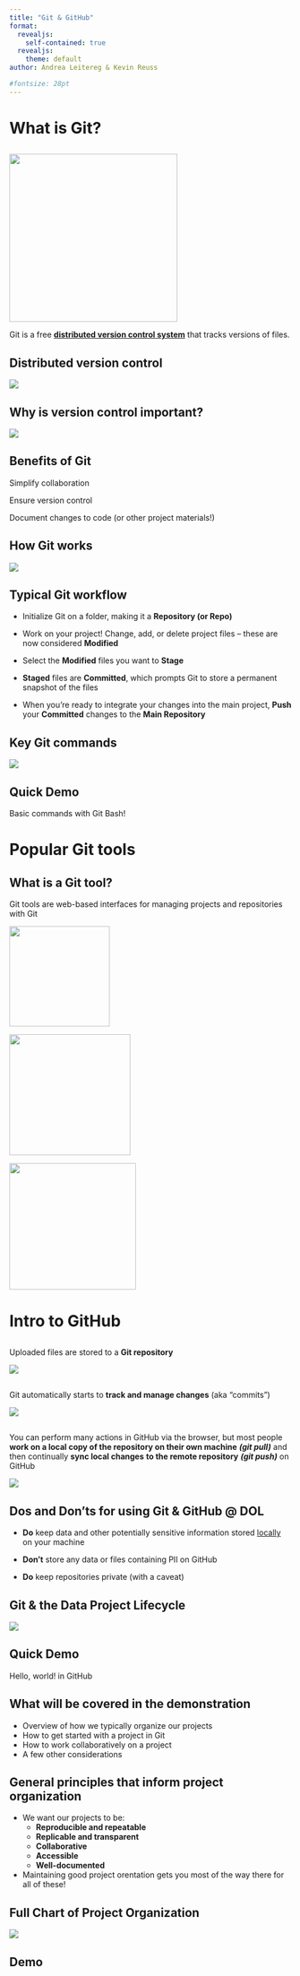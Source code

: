 ```yaml
---
title: "Git & GitHub"
format: 
  revealjs:
    self-contained: true
  revealjs:
    theme: default
author: Andrea Leitereg & Kevin Reuss

#fontsize: 28pt
---
```


# What is Git?

## 

![](git-logo.png){fig-align="center" width="300"}

Git is a free [**distributed version control system**]{.underline} that tracks versions of files.

## Distributed version control

![](distributed-version-control-diagram.png){fig-align="center"}

## Why is version control important? {.center}

![](tech-comics-version-control.png){fig-align="center"}

## Benefits of Git

Simplify collaboration

Ensure version control

Document changes to code (or other project materials!)

## How Git works

[![](git-workflow-image-1.png)](https://newsletter.techworld-with-milan.com/p/how-to-learn-git)

## Typical Git workflow

-   Initialize Git on a folder, making it a **Repository (or Repo)**

-   Work on your project! Change, add, or delete project files -- these are now considered **Modified**

-   Select the **Modified** files you want to **Stage**

-   **Staged** files are **Committed**, which prompts Git to store a permanent snapshot of the files

-   When you're ready to integrate your changes into the main project, **Push** your **Committed** changes to the **Main Repository**

## Key Git commands

![](git-workflow-image-2.png){fig-align="center"}

## Quick Demo

Basic commands with Git Bash!

# Popular Git tools

## What is a Git tool?

Git tools are web-based interfaces for managing projects and repositories with Git

![](github-logo.png){width="179"}

![](bitbucket-logo.png){width="216"}

![](gitlab-logo.png){width="226"}

# Intro to GitHub

## 

Uploaded files are stored to a **Git repository**

![](git-hub-image-1.png)

## 

Git automatically starts to **track and manage changes** (aka "commits")

![](git-hub-image-2.png)

## 

You can perform many actions in GitHub via the browser, but most people **work on a local copy of the repository on their own machine** ***(git pull)*** and then continually **sync local changes** **to the remote repository** ***(git push)*** on GitHub

![](distributed-version-control-diagram-2.png){fig-align="center"}

## Dos and Don'ts for using Git & GitHub \@ DOL

-   **Do** keep data and other potentially sensitive information stored [locally]{.underline} on your machine

-   **Don't** store any data or files containing PII on GitHub

-   **Do** keep repositories private (with a caveat)

## Git & the Data Project Lifecycle

![](Data%20Analysis%20Workflow%20Matrix%20-%207%20Steps%20-%20cropped.PNG)

## Quick Demo

Hello, world! in GitHub



## What will be covered in the demonstration 
::: {.incremental} 
-  Overview of how we typically organize our projects
-  How to get started with a project in Git
-  How to work collaboratively on a project
-  A few other considerations 
:::

## General principles that inform project organization
::: {.incremental}
- We want our projects to be:
  - **Reproducible and repeatable**
  - **Replicable and transparent**
  - **Collaborative**
  - **Accessible**
  - **Well-documented**
- Maintaining good project orentation gets you most of the way there for all of these!   
:::

## Full Chart of Project Organization
![](full-project-org.png)

## Demo
